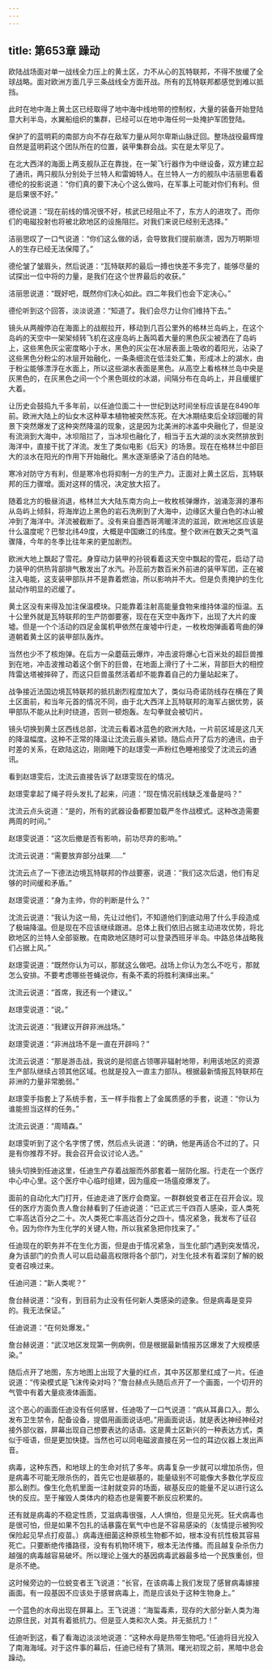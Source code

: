 ```yaml
---
---
---
```

title: 第653章 躁动
---



欧陆战场面对单一战线全力压上的黄土区，力不从心的瓦特联邦，不得不放缓了全球战略。面对欧洲方面几乎三条战线全方面开战。所有的瓦特联邦都感觉到难以抵挡。

此时在地中海上黄土区已经取得了地中海中线地带的控制权，大量的装备开始登陆意大利半岛，水翼船组织的集群，已经可以在地中海任何一处掩护军团登陆。

保护了的蓝明莉的南部方向不存在敌军力量从阿尔卑斯山脉迂回。整场战役最辉煌自然是蓝明莉这个团队所在的位置，装甲集群会战。实在是太罕见了。

在北大西洋的海面上两支舰队正在靠拢，在一架飞行器作为中继设备，双方建立起了通讯，两只舰队分别处于兰特人和雷姆特人。在兰特人一方的舰队中洁丽思看着德伦的投影说道：“你们真的要下决心个这么做吗，在军事上可能对你们有利。但是后果很不好。”

德伦说道：“现在前线的情况很不好，核武已经阻止不了，东方人的进攻了。而你们的电磁投射也将被北欧地区的设施阻拦。对我们来说已经别无选择。”

洁丽思叹了一口气说道：“你们这么做的话，会导致我们提前崩溃，因为万明斯坦人的生存已经无法保障了。”

德伦皱了皱眉头，然后说道：“瓦特联邦的最后一搏也快差不多完了，能够尽量的试探出一位中将的力量，是我们在这个世界最后的收获。”

洁丽思说道：“既好吧，既然你们决心如此。四二年我们也会下定决心。”

德伦听到这个回答，淡淡说道：“知道了。我们会尽力让你们维持下去。”

镜头从两艘停泊在海面上的战舰拉开，移动到几百公里外的格林兰岛屿上，在这个岛屿的天空中一架架倾转飞机在这座岛屿上轰鸣着大量的黑色灰尘被洒在了岛屿上，这些黑色灰尘密度略小于水，黑色的灰尘在冰层表面上吸收的着阳光，沾染了这些黑色分粉尘的冰层开始融化，一条条细流在低洼处汇集，形成冰上的湖水，由于粉尘能够漂浮在水面上，所以这些湖水表面是黑色。从高空上看格林兰岛中央是灰黑色的，在灰黑色之间一个个黑色斑纹的冰湖，间隔分布在岛屿上，并且缓缓扩大着。

让历史会鼓捣九千多年前，以任迪位面二十一世纪到达时间坐标应该是在8490年前。欧洲大陆上的仙女木这种草本植物被突然冻死。在大冰期结束后全球回暖的背景下突然爆发了这种突然降温的现象，这是因为北美洲的冰盖中央融化了，但是没有流淌到大海中，冰坝阻拦了，当冰坝也融化了，相当于五大湖的淡水突然排放到海洋中，直接干扰了洋流。发生了类似电影《后天》的场景。现在在格林兰中部巨大的淡水在阳光的作用下开始融化。黑水逐渐感染了洁白的陆地。

寒冷对防守方有利，但是寒冷也将抑制一方的生产力。正面对上黄土区后，瓦特联邦的压力骤增。面对这样的情况，决定放大招了。

随着北方的极昼消退，格林兰大大陆东南方向上一枚枚核弹爆炸，汹涌澎湃的瀑布从岛屿上倾斜，将海岸边上黑色的岩石洗刷到了大海中，边缘区大量白色的冰山被冲到了海洋中。洋流被截断了。没有来自墨西哥湾暖洋流的滋润，欧洲地区应该是什么温度呢？巴黎北纬49度，大概是中国嫩江的纬度。整个欧洲在数天之类气温骤降，今年的冬季比往年来的更加剧烈。

欧洲大地上飘起了雪花。身穿动力装甲的孙锐看着这天空中飘起的雪花，启动了动力装甲的供热背部排气散发出了水汽。孙蕊前方数百米外前进的装甲军团，正在被注入电能，这支装甲部队并不是靠着燃油，所以影响并不大。但是负责掩护的生化鼠动作明显的迟缓了。

黄土区没有来得及加注保温模块。只能靠着注射高能量食物来维持体温的恒温。五十公里外就是瓦特联邦的生产防御要塞，现在在天空中轰炸下，出现了大片的废墟。但是一个个活动的四足金属机甲依然在废墟中行走，一枚枚炮弹画着弯曲的弹道朝着黄土区的装甲部队轰炸。

当然也少不了核炮弹。在后方一朵蘑菇云爆炸，冲击波将爆心七百米处的超巨兽推到在地，冲击波推动着这个倒下的巨兽，在地面上滑行了十二米，背部巨大的相控阵雷达塔被摔碎了，而这只巨兽虽然活着却不能靠着自己的力量站起来了。

战争接近法国边境瓦特联邦的抵抗剧烈程度加大了，类似马奇诺防线存在横在了黄土区面前，和当年元首的情况不同，由于北大西洋上瓦特联邦的海军占据优势，装甲部队不能从比利时绕道，否则一顿炮轰。左勾拳就会被切片。

镜头切换到黄土区西线总部，沈流云看着冰蓝色的欧洲大陆，一片前区域是这几天的降温幅度。这种不正常的降温让沈流云眉头紧锁。随后点开了后方的通讯，由于时差的关系，在欧陆这边，刚刚睡下的赵璟雯一声粉红色睡袍接受了沈流云的通讯。

看到赵璟雯后，沈流云直接告诉了赵璟雯现在的情况。

赵璟雯拿起了绳子将头发扎了起来，问道：“现在情况前线缺乏准备是吗？”

沈流云点头说道：“是的，所有的武器设备都要加载严冬作战模式。这种改造需要两周的时间。”

赵璟雯说道：“这次后撤是否有影响，前功尽弃的影响。”

沈流云说道：“需要放弃部分战果……”

沈流云点了一下德法边境瓦特联邦的作战要塞，说道：“我们这次后退，他们有足够的时间缓和矛盾。”

赵璟雯说道：“身为主帅，你的判断是什么？”

沈流云说道：“我认为这一局，先让过他们，不知道他们到底动用了什么手段造成了极端降温。但是现在不应该继续跟进。总体上我们依旧占据主动进攻优势，将北欧地区的兰特人全部驱散。在南欧地区随时可以登录西班牙半岛。中路总体战略我们占据上风。”

赵璟雯说道：“既然你认为可以，那就这么做吧。战场上你认为怎么不吃亏，那就怎么安排。不要考虑哪些苍蝇说你，有条不紊的将胜利演绎出来。”

沈流云说道：“首席，我还有一个建议。”

赵璟雯说道：“说。”

沈流云说道：“我建议开辟非洲战场。”

赵璟雯说道：“非洲战场不是一直在开辟吗？”

沈流云说道：“那是游击战，我说的是彻底占领哪非辐射地带，利用该地区的资源生产部队继续占领其他区域。也就是投入一直主力部队。根据最新情报瓦特联邦在非洲的力量非常脆弱。”

赵璟雯手指套上了系统手套，玉一样手指套上了金属质感的手套，说道：“你认为谁能担当这样的任务。”

沈流云说道：“周晴森。”

赵璟雯听到了这个名字愣了愣，然后点头说道：“的确，他是再适合不过的了。只是有你推荐不好。我会召开会议讨论人选。”

镜头切换到任迪这里，任迪生产存着战服而外部套着一层防化服。行走在一个医疗中心中心里。这个医疗中心临时组建，因为瘟疫一场瘟疫爆发了。

面前的自动化大门打开，任迪走进了医疗会商室。一群群蜕变者正在召开会议。现任的医疗方面负责人詹台赫看到了任迪说道：“已正式三千四百人感染，亚人类死亡率高达百分之二十。次人类死亡率高达百分之四十。情况紧急，我发布了征召令。因为你作为生化学的关键人物，所以我紧急把你找来了。”

任迪现在的职务并不在生化方面，但是由于情况紧急，当生化部门遇到突发情况，身为该部门的负责人可以启动最高权限将各个部门，对生化技术有着深刻了解的蜕变者召唤过来。

任迪问道：“新人类呢？”

詹台赫说道：“没有，到目前为止没有任何新人类感染的迹象。但是病毒是变异的。我无法保证。”

任迪说道：“在何处爆发。”

詹台赫说道：“武汉地区发现第一例病例，但是根据最新情报苏区爆发了大规模感染。”

随后点开了地图，东方地图上出现了大量的红点，其中苏区那里红成了一片。任迪说道：“传染模式是飞沫传染对吗？”詹台赫点头随后点开了一个画面，一个切开的气管中有着大量痰液体画面。

这个恶心的画面任迪没有任何感冒，任迪吸了一口气说道：“病从耳鼻口入。那么发布卫生禁令，配备设备，提倡用画面说话吧。”用画面说话，就是表达神经神经对接外部仪器，屏幕出现自己想要表达的话语。这是黄土区新兴的一种表达方式，类似于哑语，但是更加快捷。当然也可以同电磁波直接在另一位的耳边仪器上发出声音。

病毒，这种东西，和地球上的生命对抗了多年。病毒复杂一步就可以增加杀伤，但是病毒不可能无限杀伤的，首先它也是碳基的，能量级别不可能像大多数化学反应那么剧烈。像生化危机里面一注射就变异的场面，碳基反应的能量不足以进行这么快的反应。至于摧毁人类体内的稳态也是需要不断反应积累的。

还有就是病毒的不稳定性质，艾滋病毒很强，人人惧怕，但是见光死。狂犬病毒也是很可怕，但是如果不包扎的话暴露在氧气中也是不容易感染的（友情提示被狗咬保险起见早点打疫苗。）病毒连细菌这种原核生物都不如，根本没有抗性极其容易死亡。只要断绝传播路径，没有有机物环境下，根本无法传播。而且越复杂杀伤力越强的病毒越容易破坏。所以理论上强大的基因病毒武器最多给一个民族重创，但是杀不绝。

这时候旁边的一位蜕变者王飞说道：“长官，在该病毒上我们发现了感冒病毒嫁接画面。有一段基因不应该处于感冒病毒上，而是应该处于这种生物身上。”

一个蓝色的水母出现在屏幕上。王飞说道：“海蜇毒素，现存的大部分新人类为海边原住民，对其有着抵抗力。但是亚人类和次人类。并无抵抗力！”

任迪听到这，看了看海边淡淡地说道：“这种水母是热带生物吧。”任迪将目光投入了南海海域。对于这件事的幕后，任迪已经有了猜测。曙光初现之前，黑暗中总会躁动。